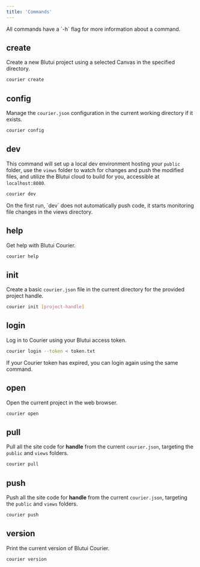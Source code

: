 ```yaml
---
title: 'Commands'
---
```


<Callout>
All commands have a `-h` flag for more information about a command.
</Callout>

## create

Create a new Blutui project using a selected Canvas in the specified directory.

```bash
courier create
```

## config

Manage the `courier.json` configuration in the current working directory if it exists.

```bash
courier config
```

## dev

This command will set up a local dev environment hosting your `public` folder, use the `views` folder to watch for changes and push the modified files, and utilize the Blutui cloud to build for you, accessible at `localhost:8080`.

```bash
courier dev
```

<Callout>
On the first run, `dev` does not automatically push code, it starts monitoring file changes in the views directory.
</Callout>

## help

Get help with Blutui Courier.

```bash
courier help
```

## init

Create a basic `courier.json` file in the current directory for the provided project handle.

```bash
courier init [project-handle]
```

## login

Log in to Courier using your Blutui access token.

```bash
courier login --token < token.txt
```

If your Courier token has expired, you can login again using the same command.

## open

Open the current project in the web browser.

```bash
courier open
```

## pull

Pull all the site code for **handle** from the current `courier.json`, targeting the `public` and `views` folders.

```bash
courier pull
```

## push

Push all the site code for **handle** from the current `courier.json`, targeting the `public` and `views` folders.

```bash
courier push
```

## version

Print the current version of Blutui Courier.

```bash
courier version
```
